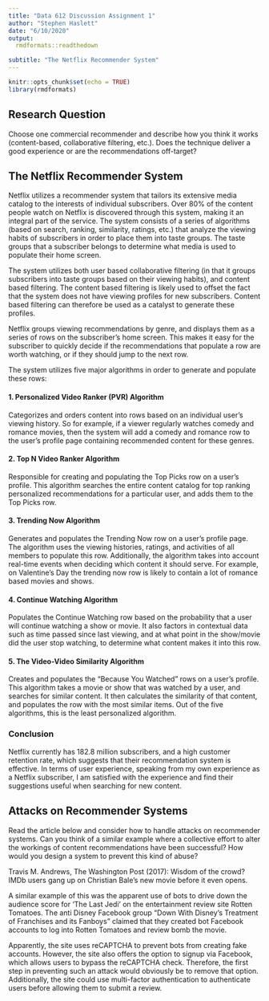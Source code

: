 ```yaml
---
title: "Data 612 Discussion Assignment 1"
author: "Stephen Haslett"
date: "6/10/2020"
output:
  rmdformats::readthedown

subtitle: "The Netflix Recommender System"
---
```


```r
knitr::opts_chunk$set(echo = TRUE)
library(rmdformats)
```
## Research Question
Choose one commercial recommender and describe how you think it works (content-based, collaborative filtering, etc.). Does the technique deliver a good experience or are the recommendations off-target?

## The Netflix Recommender System
Netflix utilizes a recommender system that tailors its extensive media catalog to the interests of individual subscribers. Over 80% of the content people watch on Netflix is discovered through this system, making it an integral part of the service. The system consists of a series of algorithms (based on search, ranking, similarity, ratings, etc.) that analyze the viewing habits of subscribers in order to place them into taste groups. The taste groups that a subscriber belongs to determine what media is used to populate their home screen.

The system utilizes both user based collaborative filtering (in that it groups subscribers into taste groups based on their viewing habits), and content based filtering. The content based filtering is likely used to offset the fact that the system does not have viewing profiles for new subscribers. Content based filtering can therefore be used as a catalyst to generate these profiles.

Netflix groups viewing recommendations by genre, and displays them as a series of rows on the subscriber's home screen. This makes it easy for the subscriber to quickly decide if the recommendations that populate a row are worth watching, or if they should jump to the next row.

The system utilizes five major algorithms in order to generate and populate these rows:

#### 1. Personalized Video Ranker (PVR) Algorithm
Categorizes and orders content into rows based on an individual user's viewing history. So for example, if a viewer regularly watches comedy and romance movies, then the system will add a comedy and romance row to the user's profile page containing recommended content for these genres.

#### 2. Top N Video Ranker Algorithm
Responsible for creating and populating the Top Picks row on a user's profile. This algorithm searches the entire content catalog for top ranking personalized recommendations for a particular user, and adds them to the Top Picks row.

#### 3. Trending Now Algorithm
Generates and populates the Trending Now row on a user's profile page. The algorithm uses the viewing histories, ratings, and activities of all members to populate this row. Additionally, the algorithm takes into account real-time events when deciding which content it should serve. For example, on Valentine's Day the trending now row is likely to contain a lot of romance based movies and shows.

#### 4. Continue Watching Algorithm
Populates the Continue Watching row based on the probability that a user will continue watching a show or movie. It also factors in contextual data such as time passed since last viewing, and at what point in the show/movie did the user stop watching, to determine what content makes it into this row.

#### 5. The Video-Video Similarity Algorithm
Creates and populates the "Because You Watched" rows on a user's profile. This algorithm takes a movie or show that was watched by a user, and searches for similar content. It then calculates the similarity of that content, and populates the row with the most similar items. Out of the five algorithms, this is the least personalized algorithm.

### Conclusion
Netflix currently has 182.8 million subscribers, and a high customer retention rate, which suggests that their recommendation system is effective. In terms of user experience, speaking from my own experience as a Netflix subscriber, I am satisfied with the experience and find their suggestions useful when searching for new content.


## Attacks on Recommender Systems
Read the article below and consider how to handle attacks on recommender systems. Can you think of a similar example where a collective effort to alter the workings of content recommendations have been successful? How would you design a system to prevent this kind of abuse?

Travis M. Andrews, The Washington Post (2017): Wisdom of the crowd? IMDb users gang up on Christian Bale’s new movie before it even opens.

A similar example of this was the apparent use of bots to drive down the audience score for 'The Last Jedi' on the entertainment review site Rotten Tomatoes. The anti Disney Facebook group "Down With Disney's Treatment of Franchises and its Fanboys" claimed that they created bot Facebook accounts to log into Rotten Tomatoes and review bomb the movie.

Apparently, the site uses reCAPTCHA to prevent bots from creating fake accounts. However, the site also offers the option to signup via Facebook, which allows users to bypass the reCAPTCHA check. Therefore, the first step in preventing such an attack would obviously be to remove that option. Additionally, the site could use multi-factor authentication to authenticate users before allowing them to submit a review.
